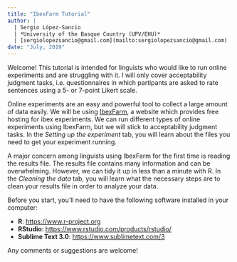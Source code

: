 ```yaml
---
title: "IbexFarm Tutorial"
author: | 
  | Sergio López-Sancio
  | *University of the Basque Country (UPV/EHU)*
  | [sergiolopezsancio@gmail.com](mailto:sergiolopezsancio@gmail.com)
date: "July, 2019"
---
```


Welcome! This tutorial is intended for linguists who would like to run online experiments and are struggling with it. I will only cover acceptability judgment tasks, i.e. questionnaires in which partipants are asked to rate sentences using a 5- or 7-point Likert scale.

Online experiments are an easy and powerful tool to collect a large amount of data easily. We will be using <a href="http://spellout.net/latest_ibex_manual.pdf" target="_blank">IbexFarm</a>, a website which provides free hosting for ibex experiments. We can run different types of online experiments using IbexFarm, but we will stick to acceptability judgment tasks. In the *Setting up the experiment* tab, you will learn about the files you need to get your experiment running.

A major concern among linguists using IbexFarm for the first time is reading the results file. The results file contains many information and can be overwhelming. However, we can tidy it up in less than a minute with R. In the *Cleaning the data* tab, you will learn what the necessary steps are to clean your results file in order to analyze your data.

Before you start, you'll need to have the following software installed in your computer:

* **R**: <a href="https://www.r-project.org" target="_blank">https://www.r-project.org</a>
* **RStudio**: <a href="https://www.rstudio.com/products/rstudio/" target="_blank">https://www.rstudio.com/products/rstudio/</a>
* **Sublime Text 3.0**: <a href="https://www.sublimetext.com/3" target="_blank">https://www.sublimetext.com/3</a>

Any comments or suggestions are welcome!